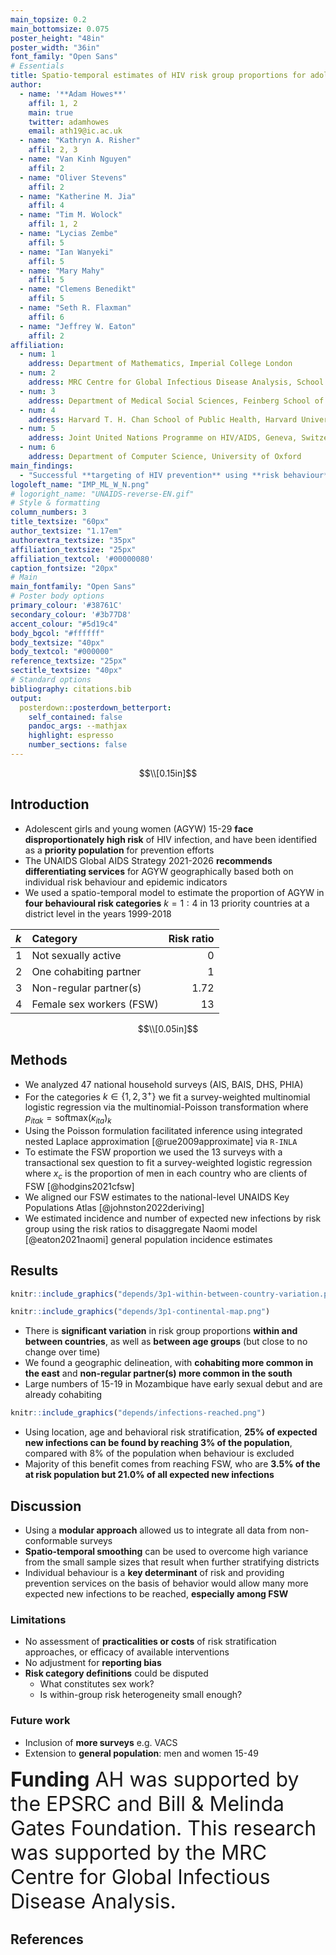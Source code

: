 ```yaml
---
main_topsize: 0.2
main_bottomsize: 0.075
poster_height: "48in"
poster_width: "36in"
font_family: "Open Sans"
# Essentials
title: Spatio-temporal estimates of HIV risk group proportions for adolescent girls and young women across 13 priority countries in sub-Saharan Africa
author:
  - name: '**Adam Howes**'
    affil: 1, 2
    main: true
    twitter: adamhowes
    email: ath19@ic.ac.uk
  - name: "Kathryn A. Risher"
    affil: 2, 3
  - name: "Van Kinh Nguyen"
    affil: 2
  - name: "Oliver Stevens"
    affil: 2
  - name: "Katherine M. Jia"
    affil: 4
  - name: "Tim M. Wolock"
    affil: 1, 2
  - name: "Lycias Zembe"
    affil: 5
  - name: "Ian Wanyeki"
    affil: 5
  - name: "Mary Mahy"
    affil: 5
  - name: "Clemens Benedikt"
    affil: 5
  - name: "Seth R. Flaxman"
    affil: 6
  - name: "Jeffrey W. Eaton"
    affil: 2
affiliation:
  - num: 1
    address: Department of Mathematics, Imperial College London
  - num: 2
    address: MRC Centre for Global Infectious Disease Analysis, School of Public Health, Imperial College London
  - num: 3
    address: Department of Medical Social Sciences, Feinberg School of Medicine, Northwestern University
  - num: 4
    address: Harvard T. H. Chan School of Public Health, Harvard University
  - num: 5
    address: Joint United Nations Programme on HIV/AIDS, Geneva, Switzerland
  - num: 6
    address: Department of Computer Science, University of Oxford
main_findings:
  - "Successful **targeting of HIV prevention** using **risk behaviour** would **greatly increase** expected new infections preemptively reached."
logoleft_name: "IMP_ML_W_N.png"
# logoright_name: "UNAIDS-reverse-EN.gif"
# Style & formatting
column_numbers: 3
title_textsize: "60px"
author_textsize: "1.17em"
authorextra_textsize: "35px"
affiliation_textsize: "25px"
affiliation_textcol: '#00000080'
caption_fontsize: "20px"
# Main
main_fontfamily: "Open Sans"
# Poster body options
primary_colour: '#38761C'
secondary_colour: '#3b77D8'
accent_colour: "#5d19c4"
body_bgcol: "#ffffff"
body_textsize: "40px"
body_textcol: "#000000"
reference_textsize: "25px"
sectitle_textsize: "40px"
# Standard options
bibliography: citations.bib
output: 
  posterdown::posterdown_betterport:
    self_contained: false
    pandoc_args: --mathjax
    highlight: espresso
    number_sections: false
---
```


<!-- Using LaTeX to create spacing -->
$$\\[0.15in]$$

## Introduction

* Adolescent girls and young women (AGYW) 15-29 **face disproportionately high risk** of HIV infection, and have been identified as a **priority population** for prevention efforts
* The UNAIDS Global AIDS Strategy 2021-2026 **recommends differentiating services** for AGYW geographically based both on individual risk behaviour and epidemic indicators
* We used a spatio-temporal model to estimate the proportion of AGYW in **four behavioural risk categories** $k = 1:4$ in 13 priority countries at a district level in the years 1999-2018

|$k$|Category                 | Risk ratio|
|:--|:------------------------|----------:|
|1  |Not sexually active      |          0|
|2  |One cohabiting partner   |          1|
|3  |Non-regular partner(s)   |       1.72|
|4  |Female sex workers (FSW) |         13|

<!-- Using LaTeX to create spacing -->
$$\\[0.05in]$$

## Methods

* We analyzed 47 national household surveys (AIS, BAIS, DHS, PHIA)
* For the categories $k \in \{1, 2, 3^{+}\}$ we fit a survey-weighted multinomial logistic regression via the multinomial-Poisson transformation
\begin{align}
    &y_{itak}^\star \sim \text{Poisson}(\kappa_{itak}), \\
    &\log(\kappa_{itak}) 
    = \underbrace{\theta_{ita}}_{\text{Observation (IID)}}
    + \underbrace{\beta_k}_{\text{Category (IID)}}
    + \underbrace{\alpha_{ak}}_{\text{Age (IID)}} \\
    &+ \underbrace{\zeta_{ck}}_{\text{Country (IID)}} 
    + \underbrace{\phi_{ik}}_{\text{Spatial (Besag)}} 
    + \underbrace{\gamma_{tk}}_{\text{Temporal (AR1)}}
\end{align}
where $p_{itak} = \text{softmax}(\kappa_{ita})_k$
* Using the Poisson formulation facilitated inference using integrated nested Laplace approximation [@rue2009approximate] via `R-INLA`
* To estimate the FSW proportion we used the 13 surveys with a transactional sex question to fit a survey-weighted logistic regression
\begin{align}
    &y_{ia4}^\star \sim \text{Binomial} \left( y_{ia3} + y_{ia4}, p_{ia4} / (p_{ia3} + p_{ia4}) \right), \\
    &\text{logit}(p_{ia4} / (p_{ia3} + p_{ia4}))
    = \beta_0
    + \beta_\texttt{cfswever} x_c \\
    &+ \underbrace{\alpha_a}_{\text{Age (IID)}}
    + \underbrace{\zeta_c}_{\text{Country (IID)}}
    + \underbrace{\phi_i}_{\text{Spatial (Besag)}}
\end{align}
where $x_c$ is the proportion of men in each country who are clients of FSW [@hodgins2021cfsw]
* We aligned our FSW estimates to the national-level UNAIDS Key Populations Atlas [@johnston2022deriving]
* We estimated incidence and number of expected new infections by risk group using the risk ratios to disaggregate Naomi model [@eaton2021naomi] general population incidence estimates

## Results

```r
knitr::include_graphics("depends/3p1-within-between-country-variation.png")
```

```r
knitr::include_graphics("depends/3p1-continental-map.png")
```

* There is **significant variation** in risk group proportions **within and between countries**, as well as **between age groups** (but close to no change over time)
* We found a geographic delineation, with **cohabiting more common in the east** and **non-regular partner(s) more common in the south**
* Large numbers of 15-19 in Mozambique have early sexual debut and are already cohabiting

```r
knitr::include_graphics("depends/infections-reached.png")
```

* Using location, age and behavioral risk stratification, **25% of expected new infections can be found by reaching 3% of the population**, compared with 8% of the population when behaviour is excluded 
* Majority of this benefit comes from reaching FSW, who are **3.5% of the at risk population but 21.0% of all expected new infections**

## Discussion

* Using a **modular approach** allowed us to integrate all data from non-conformable surveys
* **Spatio-temporal smoothing** can be used to overcome high variance from the small sample sizes that result when further stratifying districts
* Individual behaviour is a **key determinant** of risk and providing prevention services on the basis of behavior would allow many more expected new infections to be reached, **especially among FSW**

### Limitations

* No assessment of **practicalities or costs** of risk stratification approaches, or efficacy of available interventions
* No adjustment for **reporting bias**
* **Risk category definitions** could be disputed
  * What constitutes sex work?
  * Is within-group risk heterogeneity small enough?

### Future work

* Inclusion of **more surveys** e.g. VACS
* Extension to **general population**: men and women 15-49

<font size="6"> **Funding** AH was supported by the EPSRC and Bill & Melinda Gates Foundation. This research was supported by the MRC Centre for Global Infectious Disease Analysis. </font>

## References

<div id="refs" class="references"></div>
